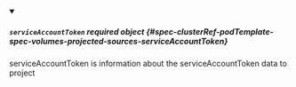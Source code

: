 


<details className="config-field" data-expandable="true" open>
<summary>

##### `serviceAccountToken` <span className="config-field-required" data-required="false">required</span> <span className="config-field-type">object</span> <span className="config-field-default"></span> <span className="config-field-enum"></span> {#spec-clusterRef-podTemplate-spec-volumes-projected-sources-serviceAccountToken}

serviceAccountToken is information about the serviceAccountToken data to project

</summary>

<PartialServiceAccountTokenreference />


</details>
